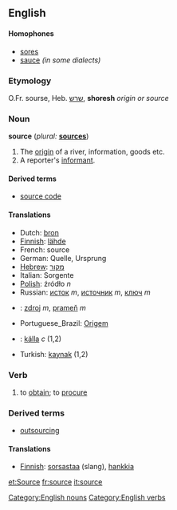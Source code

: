 ==English==

====Homophones====
*[[sores]]
*[[sauce]] ''(in some dialects)''

===Etymology===
O.Fr. sourse, Heb. [[שרש]], '''shoresh''' ''origin or source''

===Noun===
[[Category:English nouns]]
'''source'''   (''plural:'' '''[[sources]]''')
# The [[origin]] of a river, information, goods etc.
# A reporter's [[informant]].

====Derived terms====
* [[source code]]

====Translations====
*Dutch: [[bron]]
*[[Finnish]]: [[lähde]]
*French: source
*German: Quelle, Ursprung
*[[Hebrew]]: [[מקור]]
*Italian: Sorgente
*[[Polish]]: źródło ''n''
*Russian: [[исток]] ''m'', [[источник]] ''m'', [[ключ]] ''m''
*{{sk}}: [[zdroj#Slovak|zdroj]] ''m'', [[prameň]] ''m''
*Portuguese_Brazil: [[Origem]]
*{{sv}}: [[källa]] ''c'' (1,2)
*Turkish: [[kaynak]] (1,2)

===Verb===
[[Category:English verbs]]
{{en-infl-reg-other-e|sourc|e}}
# to [[obtain]]; to [[procure]]

===Derived terms===
*[[outsourcing]]

====Translations====
*[[Finnish]]: [[sorsastaa]] (slang), [[hankkia]]

[[et:Source]]
[[fr:source]]
[[it:source]]